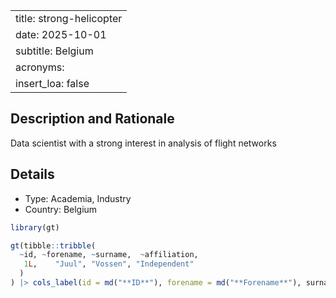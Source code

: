 
---
title: strong-helicopter
date: 2025-10-01
subtitle: Belgium
acronyms:
  insert_loa: false
---

## Description and Rationale

Data scientist with a strong interest in analysis of flight networks

## Details

* Type: Academia, Industry
* Country: Belgium

```r
library(gt)

gt(tibble::tribble(
  ~id, ~forename, ~surname,  ~affiliation,
   1L,    "Juul", "Vossen", "Independent"
  )
) |> cols_label(id = md("**ID**"), forename = md("**Forename**"), surname ~ md("**Surname**"), affiliation ~ md("**Affiliation**"))
```
